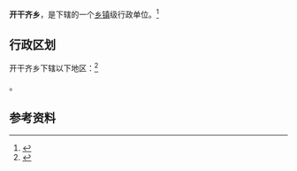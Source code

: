 {{中国乡级行政区|65/40/03/201/000}}

'''开干齐乡'''，是{{PRC admin/fullname|65/40/03/201/000|3}}下辖的一个[[乡镇|乡镇]]级行政单位。<ref>{{PRC admin/ref sgc|{{PRC admin/parent|65/40/03/201/000}}}}</ref>

== 行政区划 ==

开干齐乡下辖以下地区：<ref>{{PRC admin/ref sgc|65/40/03/201/000}}</ref>

{{PRC admin/children|65/40/03/201/000}}。

== 参考资料 ==

{{reflist}}

{{行政区划小作品}}
{{PRC admin/navcat|65/40/03/201/000}}